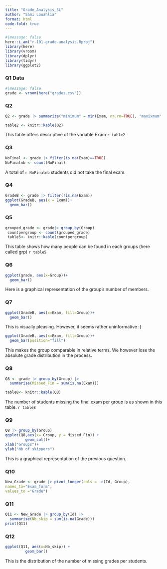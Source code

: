 ```yaml
---
title: "Grade_Analysis_SL"
author: "Sami Louahlia"
format: html
code-fold: true
---
```

```r
#|message: false
here::i_am("r-101-grade-analysis.Rproj")
library(here)
library(vroom)
library(dplyr)
library(tidyr)
library(ggplot2)
```

### Q1 Data
```r
#|message: false
grade <- vroom(here("grades.csv"))
```
### Q2 
```r
Q2 <- grade |> summarize("minimum" = min(Exam, na.rm=TRUE), "maxixmum" = max(Exam, na.rm=TRUE), "median" = median(Exam, na.rm=TRUE), "mean" = mean(Exam, na.rm=TRUE))

table2 <- knitr::kable(Q2)
```
This table offers descriptive of the variable Exam
`r table2`

### Q3 
```r
NoFinal <- grade |> filter(is.na(Exam)==TRUE)
NoFinalnb <- count(NoFinal)
```
A total of `r NoFinalnb` students did not take the final exam.

### Q4 
```r
GradeB <- grade |> filter(!is.na(Exam))
ggplot(GradeB, aes(x = Exam))+
  geom_bar()

```

### Q5 
```r
grouped_grade <- grade|> group_by(Group)
 countpergroup <- count(grouped_grade)
 table5<- knitr::kable(countpergroup)
```
This table shows how many people can be found in each groups (here called grp)
`r table5`

### Q6
```r
ggplot(grade, aes(x=Group))+
  geom_bar()
```
Here is a graphical representation of the group's number of members.

### Q7
```r
ggplot(GradeB, aes(x=Exam, fill=Group))+
  geom_bar()
```
This is visually pleasing. However, it seems rather uninformative :(
```r
ggplot(GradeB, aes(x=Exam, fill=Group))+
  geom_bar(position="fill")
```
This makes the group comparable in relative terms. We however lose the absolute grade distribution in the process.

### Q8
```r
Q8 <- grade |> group_by(Group) |>
  summarise(Missed_Fin = sum(is.na(Exam)))

table8<- knitr::kable(Q8)
```

The number of students missing the final exam per group is as shown in this table.
`r table8`

### Q9
```r
Q8 |> group_by(Group)
ggplot(Q8,aes(x= Group, y = Missed_Fin)) +
         geom_col()+
xlab("Groups")+
ylab("Nb of skippers")
```

This is a graphical representation of the previous question. 

### Q10 

```r
New_Grade <- grade |> pivot_longer(cols = -c(Id, Group),
names_to="Exam_form",
values_to ="Grade")
```

### Q11

```r
Q11 <- New_Grade |> group_by(Id) |>
  summarise(Nb_skip = sum(is.na(Grade)))
print(Q11)

```

### Q12

```r
ggplot(Q11, aes(x=Nb_skip)) +
         geom_bar()
```

This is the distribution of the number of missing grades per students. 


